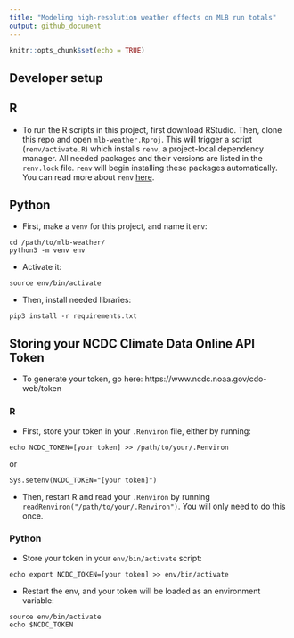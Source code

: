 ```yaml
---
title: "Modeling high-resolution weather effects on MLB run totals"
output: github_document
---
```


```r
knitr::opts_chunk$set(echo = TRUE)
```

## Developer setup

## R

* To run the R scripts in this project, first download RStudio. Then, clone this repo and open `mlb-weather.Rproj`. This will trigger a script (`renv/activate.R`) which installs `renv`, a project-local dependency manager. All needed packages and their versions are listed in the `renv.lock` file. `renv` will begin installing these packages automatically. You can read more about `renv` [here](https://rstudio.github.io/renv/articles/renv.html).

## Python

* First, make a `venv` for this project, and name it `env`:
```
cd /path/to/mlb-weather/
python3 -m venv env
```

* Activate it:
```
source env/bin/activate
```

* Then, install needed libraries:
```
pip3 install -r requirements.txt
```

## Storing your NCDC Climate Data Online API Token
* To generate your token, go here: https://www.ncdc.noaa.gov/cdo-web/token 

### R

* First, store your token in your `.Renviron` file, either by running:
```
echo NCDC_TOKEN=[your token] >> /path/to/your/.Renviron
```
or
```
Sys.setenv(NCDC_TOKEN="[your token]")
```

* Then, restart R and read your `.Renviron` by running `readRenviron("/path/to/your/.Renviron")`. You will only need to do this once.

### Python

* Store your token in your `env/bin/activate` script: 
```
echo export NCDC_TOKEN=[your token] >> env/bin/activate
```

* Restart the env, and your token will be loaded as an environment variable:
```
source env/bin/activate
echo $NCDC_TOKEN
```

